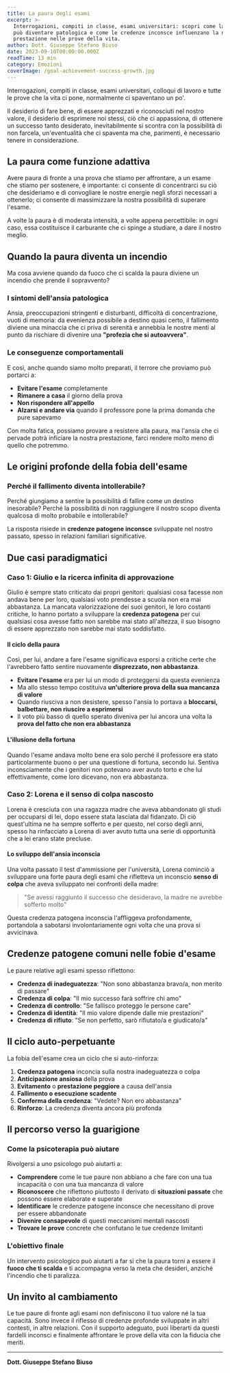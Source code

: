 ```yaml
---
title: La paura degli esami
excerpt: >-
  Interrogazioni, compiti in classe, esami universitari: scopri come la paura 
  può diventare patologica e come le credenze inconsce influenzano la nostra 
  prestazione nelle prove della vita.
author: Dott. Giuseppe Stefano Biuso
date: 2023-09-10T00:00:00.000Z
readTime: 13 min
category: Emozioni
coverImage: /goal-achievement-success-growth.jpg
---
```


Interrogazioni, compiti in classe, esami universitari, colloqui di lavoro e tutte le prove che la vita ci pone, normalmente ci spaventano un po'.

Il desiderio di fare bene, di essere apprezzati e riconosciuti nel nostro valore, il desiderio di esprimere noi stessi, ciò che ci appassiona, di ottenere un successo tanto desiderato, inevitabilmente si scontra con la possibilità di non farcela, un'eventualità che ci spaventa ma che, parimenti, è necessario tenere in considerazione.

## La paura come funzione adattiva

Avere paura di fronte a una prova che stiamo per affrontare, a un esame che stiamo per sostenere, è importante: ci consente di concentrarci su ciò che desideriamo e di convogliare le nostre energie negli sforzi necessari a ottenerlo; ci consente di massimizzare la nostra possibilità di superare l'esame.

A volte la paura è di moderata intensità, a volte appena percettibile: in ogni caso, essa costituisce il carburante che ci spinge a studiare, a dare il nostro meglio.

## Quando la paura diventa un incendio

Ma cosa avviene quando da fuoco che ci scalda la paura diviene un incendio che prende il sopravvento?

### I sintomi dell'ansia patologica

Ansia, preoccupazioni stringenti e disturbanti, difficoltà di concentrazione, vuoti di memoria: da evenienza possibile a destino quasi certo, il fallimento diviene una minaccia che ci priva di serenità e annebbia le nostre menti al punto da rischiare di divenire una **"profezia che si autoavvera"**.

### Le conseguenze comportamentali

E così, anche quando siamo molto preparati, il terrore che proviamo può portarci a:

- **Evitare l'esame** completamente
- **Rimanere a casa** il giorno della prova
- **Non rispondere all'appello**
- **Alzarsi e andare via** quando il professore pone la prima domanda che pure sapevamo

Con molta fatica, possiamo provare a resistere alla paura, ma l'ansia che ci pervade potrà inficiare la nostra prestazione, farci rendere molto meno di quello che potremmo.

## Le origini profonde della fobia dell'esame

### Perché il fallimento diventa intollerabile?

Perché giungiamo a sentire la possibilità di fallire come un destino inesorabile? Perché la possibilità di non raggiungere il nostro scopo diventa qualcosa di molto probabile e intollerabile?

La risposta risiede in **credenze patogene inconsce** sviluppate nel nostro passato, spesso in relazioni familiari significative.

## Due casi paradigmatici

### Caso 1: Giulio e la ricerca infinita di approvazione

Giulio è sempre stato criticato dai propri genitori: qualsiasi cosa facesse non andava bene per loro, qualsiasi voto prendesse a scuola non era mai abbastanza. La mancata valorizzazione dei suoi genitori, le loro costanti critiche, lo hanno portato a sviluppare la **credenza patogena** per cui qualsiasi cosa avesse fatto non sarebbe mai stato all'altezza, il suo bisogno di essere apprezzato non sarebbe mai stato soddisfatto.

#### Il ciclo della paura

Così, per lui, andare a fare l'esame significava esporsi a critiche certe che l'avrebbero fatto sentire nuovamente **disprezzato, non abbastanza**. 

- **Evitare l'esame** era per lui un modo di proteggersi da questa evenienza
- Ma allo stesso tempo costituiva **un'ulteriore prova della sua mancanza di valore**
- Quando riusciva a non desistere, spesso l'ansia lo portava a **bloccarsi, balbettare, non riuscire a esprimersi**
- Il voto più basso di quello sperato diveniva per lui ancora una volta la **prova del fatto che non era abbastanza**

#### L'illusione della fortuna

Quando l'esame andava molto bene era solo perché il professore era stato particolarmente buono o per una questione di fortuna, secondo lui. Sentiva inconsciamente che i genitori non potevano aver avuto torto e che lui effettivamente, come loro dicevano, non era abbastanza.

### Caso 2: Lorena e il senso di colpa nascosto

Lorena è cresciuta con una ragazza madre che aveva abbandonato gli studi per occuparsi di lei, dopo essere stata lasciata dal fidanzato. Di ciò quest'ultima ne ha sempre sofferto e per questo, nel corso degli anni, spesso ha rinfacciato a Lorena di aver avuto tutta una serie di opportunità che a lei erano state precluse.

#### Lo sviluppo dell'ansia inconscia

Una volta passato il test d'ammissione per l'università, Lorena cominciò a sviluppare una forte paura degli esami che rifletteva un inconscio **senso di colpa** che aveva sviluppato nei confronti della madre: 

> "Se avessi raggiunto il successo che desideravo, la madre ne avrebbe sofferto molto"

Questa credenza patogena inconscia l'affliggeva profondamente, portandola a sabotarsi involontariamente ogni volta che una prova si avvicinava.

## Credenze patogene comuni nelle fobie d'esame

Le paure relative agli esami spesso riflettono:

- **Credenza di inadeguatezza**: "Non sono abbastanza bravo/a, non merito di passare"
- **Credenza di colpa**: "Il mio successo farà soffrire chi amo"
- **Credenza di controllo**: "Se fallisco proteggo le persone care"
- **Credenza di identità**: "Il mio valore dipende dalle mie prestazioni"
- **Credenza di rifiuto**: "Se non perfetto, sarò rifiutato/a e giudicato/a"

## Il ciclo auto-perpetuante

La fobia dell'esame crea un ciclo che si auto-rinforza:

1. **Credenza patogena** inconcia sulla nostra inadeguatezza o colpa
2. **Anticipazione ansiosa** della prova
3. **Evitamento** o **prestazione peggiore** a causa dell'ansia
4. **Fallimento o esecuzione scadente**
5. **Conferma della credenza**: "Vedete? Non ero abbastanza"
6. **Rinforzo**: La credenza diventa ancora più profonda

## Il percorso verso la guarigione

### Come la psicoterapia può aiutare

Rivolgersi a uno psicologo può aiutarti a:

- **Comprendere** come le tue paure non abbiano a che fare con una tua incapacità o con una tua mancanza di valore
- **Riconoscere** che riflettono piuttosto il derivato di **situazioni passate** che possono essere elaborate e superate
- **Identificare** le credenze patogene inconsce che necessitano di prove per essere abbandonate
- **Divenire consapevole** di questi meccanismi mentali nascosti
- **Trovare le prove** concrete che confutano le tue credenze limitanti

### L'obiettivo finale

Un intervento psicologico può aiutarti a far sì che la paura torni a essere il **fuoco che ti scalda** e ti accompagna verso la meta che desideri, anziché l'incendio che ti paralizza.

## Un invito al cambiamento

Le tue paure di fronte agli esami non definiscono il tuo valore né la tua capacità. Sono invece il riflesso di credenze profonde sviluppate in altri contesti, in altre relazioni. Con il supporto adeguato, puoi liberarti da questi fardelli inconsci e finalmente affrontare le prove della vita con la fiducia che meriti.

---

**Dott. Giuseppe Stefano Biuso**
